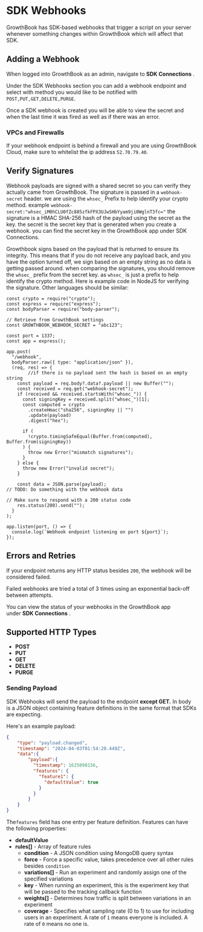 # SDK Webhooks

GrowthBook has SDK-based webhooks that trigger a script on your server whenever something changes within GrowthBook which will affect that SDK.

## Adding a Webhook

When logged into GrowthBook as an admin, navigate to **SDK Connections** .

Under the SDK Webhooks section you can add a webhook endpoint and select with method you would like to be notified with `POST,PUT,GET,DELETE,PURGE`.

Once a SDK webhook is created you will be able to view the secret and when the last time it was fired as well as if there was an error.

### VPCs and Firewalls

If your webhook endpoint is behind a firewall and you are using GrowthBook Cloud, make sure to whitelist the ip address `52.70.79.40`.

## Verify Signatures

Webhook payloads are signed with a shared secret so you can verify they actually came from GrowthBook. The signature is passed in a `webhook-secret` header.
we are using the `whsec_` Prefix to help identify your crypto method. example `webhook-secret:"whsec_iM0hCLU0fZc885zfkFPX3UJwSHbYyam9ji0WglnT3fc="`
the signature is a HMAC SHA-256 hash of the payload using the secret as the key. the secret is the secret key that is generated when you create a webhook. you can find the secret key in the GrowthBook app under SDK Connections.

Growthbook signs based on the payload that is returned to ensure its integrity. This means that if you do not receive any payload back, and you have the option turned off, we sign based on an empty string as no data is getting passed around.
when comparing the signatures, you should remove the `whsec_` prefix from the secret key. as `whsec_` is just a prefix to help identify the crypto method.
Here is example code in NodeJS for verifying the signature. Other languages should be similar:

```
const crypto = require("crypto");
const express = require("express");
const bodyParser = require("body-parser");

// Retrieve from GrowthBook settings
const GROWTHBOOK_WEBHOOK_SECRET = "abc123";

const port = 1337;
const app = express();

app.post(
  "/webhook",
  bodyParser.raw({ type: "application/json" }),
  (req, res) => {
		//if there is no payload sent the hash is based on an empty string
    const payload = req.body?.data?.payload || new Buffer("");
    const received = req.get("webhook-secret");
    if (received && received.startsWith("whsec_")) {
      const signingKey = received.split("whsec_")[1];
      const computed = crypto
        .createHmac("sha256", signingKey || "")
        .update(payload)
        .digest("hex");

      if (
        !crypto.timingSafeEqual(Buffer.from(computed), Buffer.from(signingKey))
      ) {
        throw new Error("mismatch signatures");
      }
    } else {
      throw new Error("invalid secret");
    }

    const data = JSON.parse(payload);
// TODO: Do something with the webhook data

// Make sure to respond with a 200 status code
    res.status(200).send("");
  }
);

app.listen(port, () => {
  console.log(`Webhook endpoint listening on port ${port}`);
});
```

## **Errors and Retries[](http://localhost:3200/app/webhooks/event-webhooks#errors-and-retries)**

If your endpoint returns any HTTP status besides `200`, the webhook will be considered failed.

Failed webhooks are tried a total of 3 times using an exponential back-off between attempts.

You can view the status of your webhooks in the GrowthBook app under **SDK Connections** .

## Supported HTTP Types

- **POST**
- **PUT**
- **GET**
- **DELETE**
- **PURGE**

### Sending Payload

SDK Webhooks will send the payload to the endpoint **except GET.** In body is a JSON object containing feature definitions in the same format that SDKs are expecting.

Here's an example payload:

```json
{
	"type": "payload.changed",
	"timestamp": "2024-04-03T01:54:20.449Z",
	"data":{
		"payload":{
		  "timestamp": 1625098156,
		  "features": {
		    "feature1": {
		      "defaultValue": true
		    }
		  }
		}
	}
}
```

The`features` field has one entry per feature definition. Features can have the following properties:

- **defaultValue**
- **rules[]** - Array of feature rules
  - **condition** - A JSON condition using MongoDB query syntax
  - **force** - Force a specific value, takes precedence over all other rules besides `condition`
  - **variations[]** - Run an experiment and randomly assign one of the specified variations
  - **key** - When running an experiment, this is the experiment key that will be passed to the tracking callback function
  - **weights[]** - Determines how traffic is split between variations in an experiment
  - **coverage** - Specifies what sampling rate (0 to 1) to use for including users in an experiment. A rate of `1` means everyone is included. A rate of `0` means no one is.
